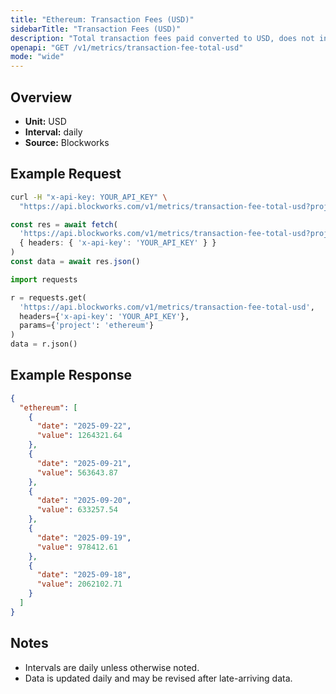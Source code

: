 ```yaml
---
title: "Ethereum: Transaction Fees (USD)"
sidebarTitle: "Transaction Fees (USD)"
description: "Total transaction fees paid converted to USD, does not include out-of-protocol tips or additional sources of revenue"
openapi: "GET /v1/metrics/transaction-fee-total-usd"
mode: "wide"
---
```


## Overview

- **Unit:** USD
- **Interval:** daily
- **Source:** Blockworks

## Example Request

<CodeGroup>

```bash cURL
curl -H "x-api-key: YOUR_API_KEY" \
  "https://api.blockworks.com/v1/metrics/transaction-fee-total-usd?project=ethereum"
```

```typescript TypeScript
const res = await fetch(
  'https://api.blockworks.com/v1/metrics/transaction-fee-total-usd?project=ethereum',
  { headers: { 'x-api-key': 'YOUR_API_KEY' } }
)
const data = await res.json()
```

```python Python
import requests

r = requests.get(
  'https://api.blockworks.com/v1/metrics/transaction-fee-total-usd',
  headers={'x-api-key': 'YOUR_API_KEY'},
  params={'project': 'ethereum'}
)
data = r.json()
```

</CodeGroup>

## Example Response

```json
{
  "ethereum": [
    {
      "date": "2025-09-22",
      "value": 1264321.64
    },
    {
      "date": "2025-09-21",
      "value": 563643.87
    },
    {
      "date": "2025-09-20",
      "value": 633257.54
    },
    {
      "date": "2025-09-19",
      "value": 978412.61
    },
    {
      "date": "2025-09-18",
      "value": 2062102.71
    }
  ]
}
```

## Notes
- Intervals are daily unless otherwise noted.
- Data is updated daily and may be revised after late-arriving data.